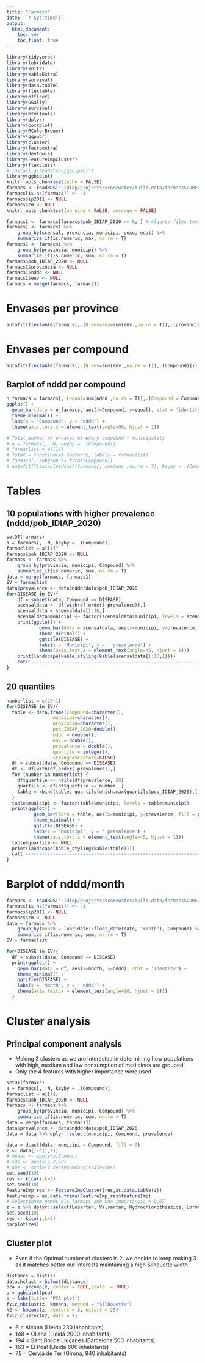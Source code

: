 ```yaml
---
title: "Farmacs"
date: '`r Sys.time()`'
output: 
  html_document: 
    toc: yes
    toc_float: true
---
```


```r
library(tidyverse)
library(lubridate)
library(knitr)
library(kableExtra)
library(survival)
library(data.table)
library(flextable)
library(officer)
library(GGally)
library(survival)
library(htmltools)
library(dplyr)
library(corrplot)
library(RColorBrewer)
library(ggpubr)
library(cluster)
library(factoextra) 
library(devtools)
library(FeatureImpCluster)
library(flexclust)
# install_github("vqv/ggbiplot")
library(ggbiplot)
knitr::opts_chunk$set(echo = FALSE)
farmacs <- readRDS('~idiap/projects/scorewater/build.data/farmacsSCOREwater2019.rds')
farmacs[is.na(farmacs)] <- -1
farmacs$ip2011 <- NULL
farmacs$cm <- NULL
knitr::opts_chunk$set(warning = FALSE, message = FALSE) 
```

```r
farmacs1 <- farmacs[farmacs$pob_IDIAP_2020 >= 0, ] # Algunes files tenien valors negatius de poblacio prevalent, em decidit treure'ls
farmacs1 <- farmacs1 %>% 
    group_by(scensal, provincia, municipi, sexe, edat) %>%
    summarize_if(is.numeric, max, na.rm = T)
farmacs1 <- farmacs1 %>% 
    group_by(provincia, municipi) %>%
    summarize_if(is.numeric, sum, na.rm = T)
farmacs$pob_IDIAP_2020 <- NULL
farmacs1$provincia <- NULL
farmacs1$nddd <- NULL
farmacs1$env <- NULL
farmacs = merge(farmacs, farmacs1)
```

# Envases per province

```r
autofit(flextable(farmacs[,.(N_envases=sum(env ,na.rm = T)),.(provincia)]))
```

# Envases per compound
```r
autofit(flextable(farmacs[,.(N_env=sum(env ,na.rm = T)),.(Compound)]))
```

## Barplot of nddd per compound
```r
n_farmacs = farmacs[,.(equal=sum(nddd ,na.rm = T)),.(Compound = Compound)][]
ggplot() + 
  geom_bar(data = n_farmacs, aes(x=Compound, y=equal), stat = 'identity') +
  theme_minimal() +
  labs(x = 'Compound', y = 'nddd') +
  theme(axis.text.x = element_text(angle=90, hjust = 1))

```



```r
# Total Number of envases of every compound * municipality
# a = farmacs[, .N, keyby = .(Compound)]
# farmaclist = a[[1]]
# fstat = function(x) factor(x, labels = farmaclist)
# farmacs[, subgrup := fstat(Compound)]
# autofit(flextable(dcast(farmacs[, sum(env ,na.rm = T), keyby = .(Compound, municipi)], Compound ~ municipi)))
```
# Tables
## 10 populations with higher prevalence (nddd/pob_IDIAP_2020)
```r
setDT(farmacs)
a = farmacs[, .N, keyby = .(Compound)]
farmaclist = a[[1]]
farmacs$pob_IDIAP_2020 <- NULL
farmacs <- farmacs %>% 
    group_by(provincia, municipi, Compound) %>%
    summarize_if(is.numeric, sum, na.rm = T)
data = merge(farmacs, farmacs1)
EV = farmaclist
data$prevalence <- data$nddd/data$pob_IDIAP_2020
for(DISEASE in EV){
    df = subset(data, Compound == DISEASE)
    scensaldata <- df[with(df,order(-prevalence)),]
    scensaldata = scensaldata[1:10,]
    scensaldata$municipi <- factor(scensaldata$municipi, levels = scensaldata$municipi)
    print(ggplot() +
            geom_bar(data = scensaldata, aes(x=municipi, y=prevalence, fill = provincia), stat = 'identity') +
            theme_minimal() +
            ggtitle(DISEASE) +
            labs(x = 'Municipi', y = ' prevalence') +
            theme(axis.text.x = element_text(angle=45, hjust = 1)))
    print(landscape(kable_styling(kable(scensaldata[1:10,]))))
    cat('----------------------------------------------------------------------------------------------------------------------------------------------------------------------------')
}
```

## 20 quantiles
```r
numberlist = c(20:1)
for(DISEASE in EV){
  table <- data.frame(Compound=character(),
                 municipi=character(), 
                 provincia=character(),
                 pob_IDIAP_2020=double(),
                 nddd = double(),
                 env = double(),
                 prevalence = double(),
                 quartile = integer(),
                 stringsAsFactors=FALSE) 
  df = subset(data, Compound == DISEASE)
  df <- df[with(df,order(-prevalence)),]
  for (number in numberlist) {
    df$quartile <- ntile(df$prevalence, 20)  
    quartils <- df[df$quartile == number, ] 
    table = rbind(table, quartils[which.max(quartils$pob_IDIAP_2020),])
  }
  table$municipi <- factor(table$municipi, levels = table$municipi)
  print(ggplot() + 
          geom_bar(data = table, aes(x=municipi, y=prevalence, fill = provincia), stat = 'identity') +
          theme_minimal() +
          ggtitle(DISEASE) +
          labs(x = 'Municipi', y = ' prevalence') +
          theme(axis.text.x = element_text(angle=45, hjust = 1)))
  table$quartile <- NULL
  print(landscape(kable_styling(kable(table))))
  cat('----------------------------------------------------------------------------------------------------------------------------------------------------------------------------')
}
```

# Barplot of nddd/month
```r
farmacs <- readRDS('~idiap/projects/scorewater/build.data/farmacsSCOREwater2019.rds')
farmacs[is.na(farmacs)] <- -1
farmacs$ip2011 <- NULL
farmacs$cm <- NULL
data = farmacs %>%
    group_by(month = lubridate::floor_date(date, "month"), Compound) %>%
    summarize_if(is.numeric, sum, na.rm = T)
EV = farmaclist

for(DISEASE in EV){
  df = subset(data, Compound == DISEASE)
  print(ggplot() +
    geom_bar(data = df, aes(x=month, y=nddd), stat = 'identity') +
    theme_minimal() +
    ggtitle(DISEASE) +
    labs(x = 'Month', y = ' nddd') +
    theme(axis.text.x = element_text(angle=90, hjust = 1)))
  }
```


# Cluster analysis

## Principal component analysis

* Making 3 clusters as we are interested in determining how populations with high, medium and low consumption of medicines are grouped. 
* Only the 4 features with higher importance were used

```r
setDT(farmacs)
a = farmacs[, .N, keyby = .(Compound)]
farmaclist = a[[1]]
farmacs$pob_IDIAP_2020 <- NULL
farmacs <- farmacs %>% 
    group_by(provincia, municipi, Compound) %>%
    summarize_if(is.numeric, sum, na.rm = T)
data = merge(farmacs, farmacs1)
data$prevalence <- data$nddd/data$pob_IDIAP_2020
data = data %>% dplyr::select(municipi, Compound, prevalence)

data = dcast(data, municipi ~ Compound, fill = 0)
z <- data[,-c(1,1)]
# means <- apply(z,2,mean)
# sds <- apply(z,2,sd)
# nor <- scale(z,center=means,scale=sds)
set.seed(10)
res <- kcca(z,k=3)
set.seed(10)
FeatureImp_res <- FeatureImpCluster(res,as.data.table(z))
featureimp = as.data.frame(FeatureImp_res$featureImp)
# Seleccionem només els farmacs amb una importància > 0.07
z = z %>% dplyr::select(Losartan, Valsartan, Hydrochlorothiazide, Lormetazepam)
set.seed(10)
res <- kcca(z,k=3)
barplot(res)
```

## Cluster plot

* Even if the Optimal number of clusters is 2, we decide to keep making 3 as it matches better our interests maintaining a high Silhouette width

```r
distance = dist(z)
data.hclust = hclust(distance)
pca <- prcomp(z, center = TRUE,scale. = TRUE)
p = ggbiplot(pca)
p + labs(title= 'PCA plot')
fviz_nbclust(z, kmeans, method = "silhouette")
k2 <- kmeans(z, centers = 3, nstart = 25)
fviz_cluster(k2, data = z)
```

* 6 = Alcanó (Lleida 230 inhabitants)
* 148 = Oliana (Lleida 2000 inhabitants)
* 194 = Sant Boi de Lluçanès (Barcelona 500 inhabitants)
* 163 = El Poal (Lleida 600 inhabitants)
* 75 = Cervià de Ter (Girona, 940 inhabitants)